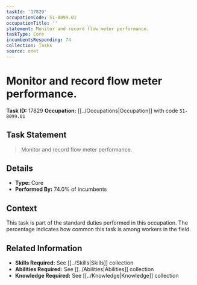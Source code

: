 ```yaml
---
taskId: '17829'
occupationCode: 51-8099.01
occupationTitle: ''
statement: Monitor and record flow meter performance.
taskType: Core
incumbentsResponding: 74
collection: Tasks
source: onet
---
```

# Monitor and record flow meter performance.

**Task ID:** 17829
**Occupation:** [[../Occupations|Occupation]] with code `51-8099.01`

## Task Statement

> Monitor and record flow meter performance.

## Details

- **Type:** Core
- **Performed By:** 74.0% of incumbents

## Context

This task is part of the standard duties performed in this occupation. The percentage indicates how common this task is among workers in the field.

## Related Information

- **Skills Required:** See [[../Skills|Skills]] collection
- **Abilities Required:** See [[../Abilities|Abilities]] collection
- **Knowledge Required:** See [[../Knowledge|Knowledge]] collection
